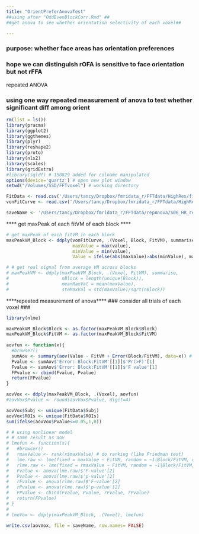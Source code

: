 ```yaml
---
title: "OrientPreferAnovaTest"
##using after "OddEvenBlockCorr.Rmd" ##
##get anova to see whether orientation selectivity of each voxel##

---
```


### purpose: whether face areas has orientation preferences
### hope we can distinguish rOFA is sensitive to face orientation but not rFFA

################### repeated ANOVA ######################
### using one way repeated measurement of anova to test whether significant diff among orient
#################################################



```r
rm(list = ls())
library(pracma)
library(ggplot2)
library(ggthemes)
library(plyr)
library(reshape2)
library(proto)
library(nls2)
library(scales)
library(gridExtra)
#library(sqldf) # 150829 added for colname manipulated
options(device='quartz') # open new plot window
setwd("/Volumes/SSD/FFTvoxel") # working directory

FitData <- read.csv('/Users/tancy/Dropbox/fmridata_r/FFTdata/HighRes/fitVM_Stp1_S06_8s_sm_HR_kap10pi.csv') # load all data
vonFitCurve <- read.csv('/Users/tancy/Dropbox/fmridata_r/FFTdata/HighRes/fitVM_Stp1_S06_8s_sm_HR_kap10pi_RData.csv') # load all data

saveName <- '/Users/tancy/Dropbox/fmridata_r/FFTdata/repAnova/S06_HR_repAov_8s_sm_kap10pi.csv'

```

**** get maxPeak of each fitVM of each block ****
```r
# get maxPeak of each fitVM in each block
maxPeakVM_Block <- ddply(vonFitCurve, .(Voxel, Block, FitVM), summarise, 
                         maxValue = max(value),
                         minValue = min(value),
                         Value = ifelse(abs(maxValue)>abs(minValue), maxValue, minValue))

# # get real signal from average VM across blocks
# maxPeakVM <- ddply(maxPeakVM_Block, .(Voxel, FitVM), summarise,
#                    nBlock = length(unique(Block)),
#                    meanMaxVal = mean(maxValue),
#                    steMaxVal = std(maxValue)/sqrt(nBlock))
```


****repeated measurement of anova****
### consider all trials of each voxel ###
```r
library(nlme)

maxPeakVM_Block$Block <- as.factor(maxPeakVM_Block$Block)
maxPeakVM_Block$FitVM <- as.factor(maxPeakVM_Block$FitVM)
  
aovfun <- function(x){
  #browser()
  sumAov <- summary(aov(Value ~ FitVM + Error(Block/FitVM), data=x)) # treat FitVM, Block as factor !!!
  Pvalue <- sumAov$'Error: Block:FitVM'[[1]]$'Pr(>F)'[1]
  Fvalue <- sumAov$'Error: Block:FitVM'[[1]]$'F value'[1]
  FPvalue <- cbind(Fvalue, Pvalue)
  return(FPvalue)
}

aovVox <- ddply(maxPeakVM_Block, .(Voxel), aovfun)
#aovVox$Pvalue <- round(aovVox$Pvalue, digit=4)  

aovVox$Subj <- unique(FitData$Subj)
aovVox$ROIs <- unique(FitData$ROIs)
sum(ifelse(aovVox$Pvalue<=0.05,1,0))

# # using nonlinear model 
# # same result as aov
# lmefun <- function(x){
#   #browser()
#   rmaxValue <- rank(x$maxValue) # do ranking (like Friedman test)
#   lme.raw <- lme(fixed = maxValue ~ FitVM, random = ~1|Block/FitVM, data=x)
#   rlme.raw <- lme(fixed = rmaxValue ~ FitVM, random = ~1|Block/FitVM, data=x)
#   Fvalue <- anova(lme.raw)$'F-value'[2]
#   Pvalue <- anova(lme.raw)$'p-value'[2]
#   rFvalue <- anova(rlme.raw)$'F-value'[2]
#   rPvalue <- anova(rlme.raw)$'p-value'[2]
#   FPvalue <- cbind(Fvalue, Pvalue, rFvalue, rPvalue)
#   return(FPvalue)
# }
# 
# lmeVox <- ddply(maxPeakVM_Block, .(Voxel), lmefun)

write.csv(aovVox, file = saveName, row.names= FALSE)

```



